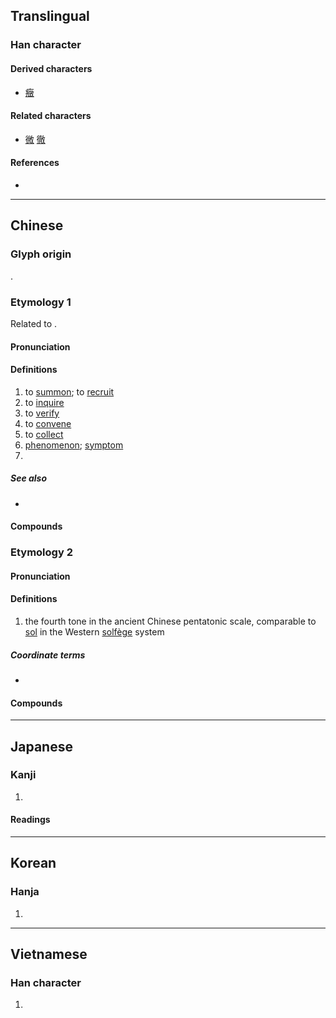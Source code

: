 {{also|徴|征|微}}
{{character info/new}}
==Translingual==
{{Han simplified forms|徵|徴|[[征]]/[[徵]]}}

===Han character===
{{Han char|rn=60|rad=彳|as=12|sn=15|four=28240|canj=HOUGK|ids=⿲彳⿳山一𡈼攵,⿲彳⿳山一壬攵}}

====Derived characters====
* [[癥]]

====Related characters====
* [[微]] [[徹]] <!-- Other 彳 + X + 攵 -->

====References====
* {{Han ref|kx=0370.410|dkj=10239|dj=0697.270|hdz=20842.070|uh=5FB5|ud=24501|bh=BC78|bd=48248}}

----

==Chinese==

===Glyph origin===
{{Han etym}}
{{Han compound|微|𡈼|ls=ic}}.

===Etymology 1===
{{zh-forms|s=征}}
Related to {{och-l|證}}.

====Pronunciation====
{{zh-pron
|m=zhēng
|m-s=
|c=zing1
|c-t=
|g=
|h=pfs=
|j=
|mb=déng
|md=dĭng
|mn=ml:cheng/zz:teng/tw,qz:chng/twv:tin
|mn-t=zêng1/dêng1
|w=
|x=
|mc=1
|oc=1,2
|ma=
|cat=v,n,pn
}}

====Definitions====
{{zh-hanzi}}

# to [[summon]]; to [[recruit]]
# to [[inquire]]
# to [[verify]]
# to [[convene]]
# to [[collect]]
# [[phenomenon]]; [[symptom]]
# {{surname|lang=zh}}

=====See also=====
* {{zh-l|症|symptom}}

====Compounds====
{{zh-der|徵兵|徵兵制|徵調|徵訂|徵發|徵稿|徵購|徵婚|徵集|徵募|徵聘|徵求|徵收|徵稅|徵文|徵詢|徵引|徵用|徵召|綜合徵|徵候|徵兆|徵象|帶罪徵收|徵才|徵風召雨|停徵|固徵|性徵|徵選|徵辟|徵答|徵求啟事|徵啟|徵庸|徵士|徵名責實|徵友|徵兵制度|徵信錄|徵信社|徵招|徵信|帶徵|徵逐|帶徵銀|咎徵|信而有徵|保留徵收|土地徵收|三徵七辟|區段徵收|副性徵|休徵|徵狀|公用徵收|無徵不信|照價徵稅|應徵信|特徵|病徵|旁徵博引|直接徵稅|瑞徵|稽徵|應徵|有徵|杞宋無徵|生命徵象|暴斂橫徵|課徵|第二性徵|緩徵|表徵|第一性徵|談徵|額徵|考徵|納徵|象徵主義|象徵性|酒食徵逐|貴徵|象徵|開徵|螽斯之徵}}

===Etymology 2===
{{zh-forms}}

====Pronunciation====
{{zh-pron
|m=zhǐ
|c=zi2
|mn=
|mc=2
|oc=n,1
|ma=
|dial=n
|cat=n
}}

====Definitions====
{{zh-hanzi}}

# {{lb|zh|music}} the fourth tone in the ancient Chinese pentatonic scale, comparable to [[sol]] in the Western [[solfège]] system

=====Coordinate terms=====
* {{list:Chinese pentatonic scale/zh}}

====Compounds====
{{zh-der|*流徵|變徵之音/变徵之音|變徵/变徵|變徵之聲/变徵之声}}

----

==Japanese==
{{ja-kanji forms|徴|徵}}

===Kanji===
{{ja-kanji|grade=|rs=彳12|shin=徴}}

# {{defn|lang=ja|sort=彳12}}

====Readings====
{{ja-readings
|on=ちょう, ち
|kun=しるし-, め-す
}}

----

==Korean==

===Hanja===
{{ko-hanja|hangeul=[[징]], [[치]]|eumhun=|rv=jing, chi|mr=ching, ch'i|y=cing, chi}}

# {{defn|lang=ko|sort=彳12}}

----

==Vietnamese==

===Han character===
{{vi-hantu|[[trưng]], [[chưng]], [[chuỷ]], [[rưng]], [[trâng]]|rs=彳12}}

# {{defn|lang=vi|sort=彳12}}